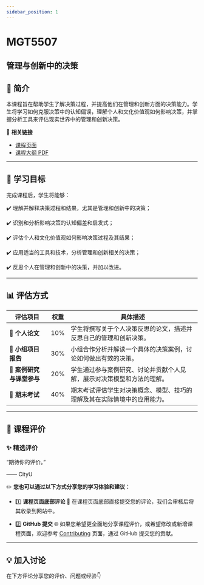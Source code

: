 ```yaml
---
sidebar_position: 1
---
```


# MGT5507
## 管理与创新中的决策

## **📘 简介**
本课程旨在帮助学生了解决策过程，并提高他们在管理和创新方面的决策能力。学生将学习如何克服决策中的认知偏误，理解个人和文化价值观如何影响决策，并掌握分析工具来评估现实世界中的管理和创新决策。

🔗 **相关链接**
- [课程页面](https://www.cityu.edu.hk/catalogue/pg/202526/course/MGT5507.htm)
- [课程大纲 PDF](https://www.cityu.edu.hk/catalogue/pg/202526/course/MGT5507.pdf)

---

## **🎯 学习目标**

完成课程后，学生将能够：

✔️ 理解并解释决策过程和结果，尤其是管理和创新中的决策；

✔️ 识别和分析影响决策的认知偏差和启发式；

✔️ 评估个人和文化价值观如何影响决策过程及其结果；

✔️ 应用适当的工具和技术，分析管理和创新相关的决策；

✔️ 反思个人在管理和创新中的决策，并加以改进。

---

## **📊 评估方式**

| **评估项目**          | **权重** | **具体描述**                                                                                       |
|----------------------|---------|---------------------------------------------------------------------------------------------------|
| **📄 个人论文**       | 10%     | 学生将撰写关于个人决策反思的论文，描述并反思自己的管理和创新决策。                              |
| **📄 小组项目报告**   | 30%     | 小组合作分析并解读一个具体的决策案例，讨论如何做出有效的决策。                                   |
| **📄 案例研究与课堂参与** | 20%     | 学生通过参与案例研究、讨论并贡献个人见解，展示对决策模型和方法的理解。                         |
| **📝 期末考试**       | 40%     | 期末考试评估学生对决策概念、模型、技巧的理解及其在实际情境中的应用能力。                      |

---

## **💬 课程评价**

### ✨ **精选评价**
<div className={commentStyles.commentBox}>
    <p className={commentStyles.commentText}>
        “期待你的评价。”
    </p>
    <p className={commentStyles.commentAuthor}>—— CityU</p>
</div>

✏️ **您也可以通过以下方式分享您的学习体验和建议：**

- 1️⃣ **课程页面底部评论**
💬 在课程页面底部直接提交您的评论，我们会审核后将其收录到网站中。

- 2️⃣ **GitHub 提交**
🌐 如果您希望更全面地分享课程评价，或希望修改或新增课程页面，欢迎参考 [Contributing](/contributing) 页面，通过 GitHub 提交您的贡献。


---

## **💡 加入讨论**

在下方评论分享您的评价、问题或经验👇
<Utterances />